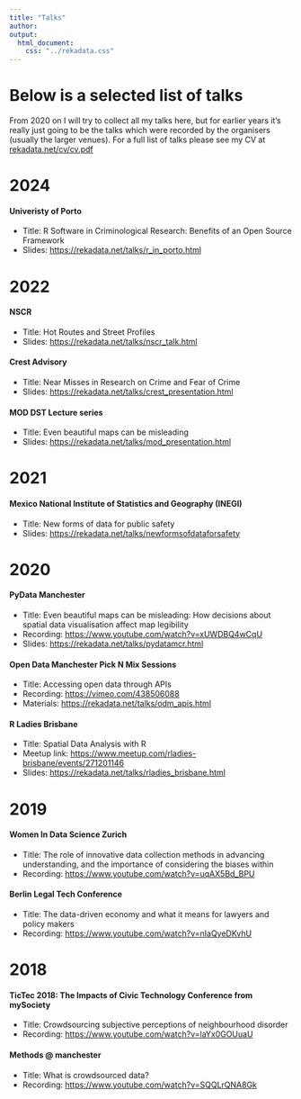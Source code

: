 ```yaml
---
title: "Talks"
author: 
output:
  html_document:
    css: "../rekadata.css"
---
```



# Below is a selected list of talks

From 2020 on I will try to collect all my talks here, but for earlier years it's really just going to be the talks which were recorded by the organisers (usually the larger venues). For a full list of talks please see my CV at [rekadata.net/cv/cv.pdf](https://rekadata.net/cv/cv.pdf)

# 2024

#### Univeristy of Porto
- Title: R Software in Criminological Research: Benefits of an Open Source Framework
- Slides: [https://rekadata.net/talks/r_in_porto.html](https://rekadata.net/talks/r_in_porto.html)


# 2022

#### NSCR 

- Title: Hot Routes and Street Profiles
- Slides: [https://rekadata.net/talks/nscr_talk.html](https://rekadata.net/talks/nscr_talk.html)


#### Crest Advisory 

- Title: Near Misses in Research on Crime and Fear of Crime
- Slides: [https://rekadata.net/talks/crest_presentation.html](https://rekadata.net/talks/crest_presentation.html)


#### MOD DST Lecture series

- Title: Even beautiful maps can be misleading
- Slides: [https://rekadata.net/talks/mod_presentation.html](https://rekadata.net/talks/mod_presentation.html)



# 2021

#### Mexico National Institute of Statistics and Geography (INEGI)

- Title: New forms of data for public safety
- Slides: [https://rekadata.net/talks/newformsofdataforsafety](https://rekadata.net/talks/newformsofdataforsafety.html)



# 2020

#### PyData Manchester 

- Title: Even beautiful maps can be misleading: How decisions about spatial data visualisation affect map legibility
- Recording: [https://www.youtube.com/watch?v=xUWDBQ4wCqU](https://www.youtube.com/watch?v=xUWDBQ4wCqU)
- Slides: [https://rekadata.net/talks/pydatamcr.html](https://rekadata.net/talks/pydatamcr.html)


#### Open Data Manchester Pick N Mix Sessions

- Title: Accessing open data through APIs
- Recording: [https://vimeo.com/438506088](https://vimeo.com/438506088)
- Materials: [https://rekadata.net/talks/odm_apis.html](https://rekadata.net/talks/odm_apis.html)



#### R Ladies Brisbane

- Title: Spatial Data Analysis with R
- Meetup link: [https://www.meetup.com/rladies-brisbane/events/271201146](https://www.meetup.com/rladies-brisbane/events/271201146)
- Slides: [https://rekadata.net/talks/rladies_brisbane.html](https://rekadata.net/talks/rladies_brisbane.html)

# 2019

#### Women In Data Science Zurich

- Title: The role of innovative data collection methods in advancing understanding, and the importance of considering the biases within
- Recording: [https://www.youtube.com/watch?v=uqAX5Bd_BPU](https://www.youtube.com/watch?v=uqAX5Bd_BPU)

#### Berlin Legal Tech Conference

- Title: The data-driven economy and what it means for lawyers and policy makers
- Recording: [https://www.youtube.com/watch?v=nIaQyeDKvhU](https://www.youtube.com/watch?v=nIaQyeDKvhU)

# 2018

#### TicTec 2018: The Impacts of Civic Technology Conference from mySociety

- Title: Crowdsourcing subjective perceptions of neighbourhood disorder
- Recording: [https://www.youtube.com/watch?v=laYx0GOUuaU](https://www.youtube.com/watch?v=laYx0GOUuaU)

#### Methods @ manchester

- Title: What is crowdsourced data?
- Recording: [https://www.youtube.com/watch?v=SQQLrQNA8Gk](https://www.youtube.com/watch?v=SQQLrQNA8Gk)
